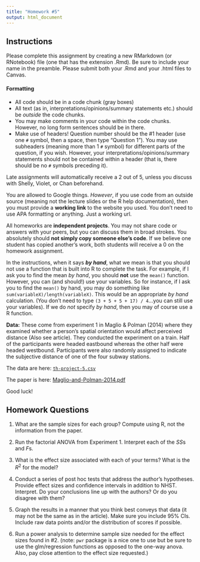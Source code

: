 ```yaml
---
title: "Homework #5"
output: html_document
---
```


## Instructions

Please complete this assignment by creating a new RMarkdown (or RNotebook) file (one that has the extension .Rmd). Be sure to include your name in the preamble. Please submit both your .Rmd and your .html files to Canvas.

#### Formatting

-   All code should be in a code chunk (gray boxes)
-   All text (as in, interpretations/opinions/summary statements etc.) should be *outside* the code chunks.
-   You may make comments in your code within the code chunks. However, no long form sentences should be in there.
-   Make use of headers! Question number should be the \#1 header (use one `#` symbol, then a space, then type "Question 1"). You may use subheaders (meaning more than 1 `#` symbol) for different parts of the question, if you wish. However, your interpretations/opinions/summary statements should not be contained within a header (that is, there should be no `#` symbols preceding it).

Late assignments will automatically receive a 2 out of 5, unless you discuss with Shelly, Violet, or Chan beforehand.

You are allowed to Google things. *However*, if you use code from an outside source (meaning not the lecture slides or the R help documentation), then you must provide a **working link** to the website you used. You don't need to use APA formatting or anything. Just a working url.

All homeworks are **independent projects**. You may not share code or answers with your peers, but you can discuss them in broad strokes. You absolutely should **not simply copy someone else's code**. If we believe one student has copied another's work, both students will receive a 0 on the homework assignment.

In the instructions, when it says ***by hand***, what we mean is that you should not use a function that is built into R to complete the task. For example, if I ask you to find the mean *by hand*, you should **not** use the `mean()` function. However, you can (and should!) use your variables. So for instance, if I ask you to find the `mean()` by hand, you may do something like `sum(variableX)/length(variableX)`. This would be an appropriate *by hand* calculation. (You don't need to type `(3 + 5 + 5 + 17) / 4`...you can still use your variables). If we do *not* specify *by hand*, then you may of course use a R function.

**Data:** These come from experiment 1 in Maglio & Polman (2014) where they examined whether a person’s spatial orientation would affect perceived distance (Also see article). They conducted the experiment on a train. Half of the participants were headed eastbound whereas the other half were headed westbound. Participants were also randomly assigned to indicate the subjective distance of one of the four subway stations.

The data are here: [`th-project-5.csv`](th-project-5.csv)

The paper is here: [Maglio-and-Polman-2014.pdf](Maglio-and-Polman-2014.pdf)

Good luck!

## Homework Questions

1. What are the sample sizes for each group? Compute using R, not the information from the paper. 

2. Run the factorial ANOVA from Experiment 1. Interpret each of the $SS$s and $F$s. 

3. What is the effect size associated with each of your terms? What is the $R^2$ for the model? 

4. Conduct a series of post hoc tests that address the author's hypotheses. Provide effect sizes and confidence intervals in addition to NHST. Interpret. Do your conclusions line up with the authors? Or do you disagree with them?  

5. Graph the results in a manner that you think best conveys that data (it may not be the same as in the article). Make sure you include 95% CIs. Include raw data points and/or the distribution of scores if possible. 

6. Run a power analysis to determine sample size needed for the effect sizes found in #2. (note: `pwr` package is a nice one to use but be sure to use the glm/regression functions as opposed to the one-way anova. Also, pay close attention to the effect size requested.)

